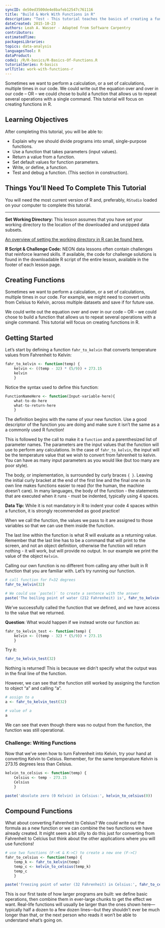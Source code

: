 ```yaml
---
syncID: de50ed3500de4e8bafeb12547c761116
title: "Build & Work With Functions in R"
description: "Test - This tutorial teaches the basics of creating a function in R."
dateCreated: 2015-10-23
authors: Leah A. Wasser - Adapted from Software Carpentry
contributors:
estimatedTime:
packagesLibraries:
topics: data-analysis
languagesTool: R
dataProduct:
code1: /R/R-basics/R-Basics-Of-Functions.R
tutorialSeries: R-basics
urlTitle: work-with-functions-r
---
```


Sometimes we want to perform a calculation, or a set of calculations, multiple
times in our code.  We could write out the equation over and over in our code --
OR -- we could chose to build a function that allows us to repeat several
operations with a single command. This tutorial will focus on creating functions
in R.

<div id="ds-objectives" markdown="1">

## Learning Objectives
After completing this tutorial, you will be able to:

* Explain why we should divide programs into small, single-purpose functions.
* Use a function that takes parameters (input values).
* Return a value from a function.
* Set default values for function parameters.
* Write, or define, a function.
* Test and debug a function. (This section in construction).

## Things You’ll Need To Complete This Tutorial
You will need the most current version of R and, preferably, `RStudio` loaded
on your computer to complete this tutorial.

****

**Set Working Directory:** This lesson assumes that you have set your working
directory to the location of the downloaded and unzipped data subsets.

<a href="https://www.neonscience.org/set-working-directory-r" target="_blank"> An overview
of setting the working directory in R can be found here.</a>

**R Script & Challenge Code:** NEON data lessons often contain challenges that reinforce
learned skills. If available, the code for challenge solutions is found in the
downloadable R script of the entire lesson, available in the footer of each lesson page.


</div>

## Creating Functions

Sometimes we want to perform a calculation, or a set of calculations, multiple
times in our code. For example, we might need to convert units from Celsius to
Kelvin, across multiple datasets and save if for future use.

We could write out the equation over and over in our code -- OR -- we could chose to
build a function that allows us to repeat several operations with a single
command. This tutorial will focus on creating functions in R.

## Getting Started
Let's start by defining a function `fahr_to_kelvin` that converts temperature
values from Fahrenheit to Kelvin:

``` r
fahr_to_kelvin <- function(temp) {
	kelvin <- ((temp - 32) * (5/9)) + 273.15
	kelvin
	}

```

Notice the syntax used to define this function:

``` r

FunctionNameHere <- function(Input-variable-here){
	what-to-do-here
	what-to-return-here
	}

```

The definition begins with the name of your new function. Use a good descriptor
of the function you are doing and make sure it isn't the same as a
a commonly used R function!

This is followed by the call to make it a `function` and a parenthesized list of parameter names.
The parameters are the input values that the function will use to perform any
calculations. In the case of `fahr_to_kelvin`, the input will be the temperature value that we
wish to convert from fahrenheit to kelvin. You can have as many input parameters
as you would like (but too many are poor style).

The body, or implementation, is surrounded by curly braces `{ }`. Leaving the
initial curly bracket at the end of the first line and the final one on its own
line makes functions easier to read (for the human, the machine doesn't care).
In many languages, the body of the function - the statements that are executed
when it runs - must be indented, typically using 4 spaces.

<div id="ds-dataTip" markdown="1">
<i class="fa fa-star"></i> **Data Tip:** While it is not mandatory in R to indent
your code 4 spaces within a function, it is  strongly recommended as good
practice!
</div>

When we call the function, the values we pass to it are assigned to those
variables so that we can use them inside the function.

The last line within the function is what R will evaluate as a returning value.
Remember that the last line has to be a command that will print to the screen,
and not an object definition, otherwise the function will return nothing - it
will work, but will provide no output. In our example we print the value of
the object `Kelvin`.

Calling our own function is no different from calling any other built in R
function that you are familiar with.  Let's try running our function.

``` r
# call function for F=32 degrees
fahr_to_kelvin(32)

# We could use `paste()` to create a sentence with the answer
paste('The boiling point of water (212 Fahrenheit) is', fahr_to_kelvin(212),'degrees Kelvin.')

```

We've successfully called the function that we defined, and we have access to
the value that we returned.

**Question**: What would happen if we instead wrote our function as:

``` r
fahr_to_kelvin_test <- function(temp) {
	kelvin <- ((temp - 32) * (5/9)) + 273.15
	}

```

Try it:

``` r

fahr_to_kelvin_test(32)

```

Nothing is returned!  This is because we didn't specify what the output was in
the final line of the function.

However, we can see that the function still worked by assigning the function to
object "a" and calling "a".

``` r
# assign to a
a <- fahr_to_kelvin_test(32)

# value of a
a
```

We can see that even though there was no output from the function, the function
was still operational.

<div id="ds-challenge" markdown="1">
### Challenge: Writing Functions

Now that we've seen how to turn Fahrenheit into Kelvin, try your hand at converting
Kelvin to Celsius. Remember, for the same temperature Kelvin is 273.15 degrees
less than Celsius.
</div>

``` r

kelvin_to_celsius <- function(temp) {
	Celsius <- temp - 273.15
	Celsius
	}

paste('absolute zero (0 Kelvin) in Celsius:', kelvin_to_celsius(0))

```

## Compound Functions

What about converting Fahrenheit to Celsius? We could write out the formula as a
new function or we can combine the two functions we have already created. It might
seem a bit silly to do this just for converting from Fahrenheit to Celcius but
think about the other applications where you will use functions!

``` r

# use two functions (F->K & K->C) to create a new one (F->C)
fahr_to_celsius <- function(temp) {
	temp_k <- fahr_to_kelvin(temp)
	temp_c <- kelvin_to_celsius(temp_k)
	temp_c
	}

paste('freezing point of water (32 Fahrenheit) in Celsius:', fahr_to_celsius(32.0))

```

This is our first taste of how larger programs are built: we define basic
operations, then combine them in ever-large chunks to get the effect we want.
Real-life functions will usually be larger than the ones shown here—typically
half a dozen to a few dozen lines—but they shouldn't ever be much longer than
that, or the next person who reads it won't be able to understand what's going
on.
